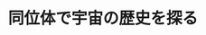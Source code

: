 ﻿---
title: "同位体で宇宙の歴史を探る"
category: "理学院"
vol: 46
interviewee: "圦本 尚義 "
url: ""
tags: ["宇宙","太陽","歴史","観測","並行"]
pdf: "46-3.pdf"
career: ""
preface: "圦本では、隕石に含まれる安定同位体に注目して分析することで太陽系の歴史を解き明かそうとしている。また、素早く正確な同位体の検出のために、新しい観測機器の開発を並行して行っている。"
---
